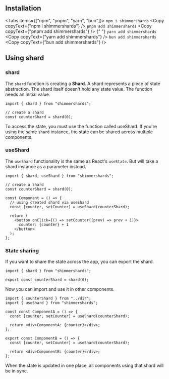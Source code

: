 
## Installation

<Tabs items={["npm", "pnpm", "yarn", "bun"]}>
  <Tab>
    ```npm i shimmershards``` <Copy copyText={"npm i shimmershards"} />
  </Tab>
  <Tab>
    ```pnpm add shimmershards``` <Copy copyText={"pnpm add shimmershards"} />
  </Tab>
  <Tab>
    {" "}
    ```yarn add shimmershards``` <Copy copyText={"yarn add shimmershards"} />
  </Tab>
  <Tab>
    ```bun add shimmershards``` <Copy copyText={"bun add shimmershards"} />
  </Tab>
</Tabs>

## Using shard

### shard

The `shard` function is creating a **Shard**. A shard represents a piece of state abstraction. The shard itself doesn't
hold any state value. The function needs an initial value.

```tsx
import { shard } from "shimmershards";

// create a shard
const counterShard = shard(0);
```

To access the state, you must use the function called useShard.
If you're using the same `shard` instance, the state can be shared across multiple components.

### useShard

The `useShard` functionality is the same as React's `useState`. But will take a shard instance as a parameter instead.

```tsx
import { shard, useShard } from "shimmershards";

// create a shard
const counterShard = shard(0);

const Component = () => {
  // using created shard via useShard
  const [counter, setCounter] = useShard(counterShard);

  return (
    <button onClick={() => setCounter((prev) => prev + 1)}>
      counter: {counter} + 1
    </button>
  );
};
```

### State sharing

If you want to share the state across the app, you can export the shard.

```tsx
import { shard } from "shimmershards";

export const counterShard = shard(0);
```

Now you can import and use it in other components.

```tsx
import { counterShard } from "../dir";
import { useShard } from "shimmershards";

const const ComponentA = () => {
  const [counter, setCounter] = useShard(counterShard);

  return <div>ComponentA: {counter}</div>;
};

export const ComponentB = () => {
  const [counter, setCounter] = useShard(counterShard);

  return <div>ComponentB: {counter}</div>;
};

```

When the state is updated in one place, all components using that shard will be in sync.
